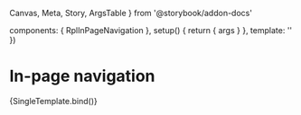   Canvas,
  Meta,
  Story,
  ArgsTable
} from '@storybook/addon-docs'

  components: { RplInPageNavigation },
  setup() {
    return { args }
  },
  template: '<RplInPageNavigation v-bind="args" />'
})

<Meta title='Core/Navigation/In-page navigation' component={RplInPageNavigation} />

# In-page navigation

<ArgsTable of={RplInPageNavigation} />

<Canvas>
  <Story
    name='In-page navigation'
    play={a11yStoryCheck}
    args={{
      title: 'On this page',
      items: [
        { text: 'This is the first anchor link', url: '#', items: [
          { text: 'This is sub heading following first anchor link', url: '#' }
        ]},
        { text: 'Second link to extra content', url: '#' },
        { text: 'Third link goes here', url: '#' },
        { text: 'Link to additional content', url: '#' },
        { text: 'Another link to extra content', url: '#', items: [
          { text: 'This is another sub heading', url: '#' },
          { text: 'And another sub heading', url: '#' },
        ]},
        { text: 'This is another link', url: '#' }
      ]
    }}
  >
    {SingleTemplate.bind()}
  </Story>
</Canvas>
